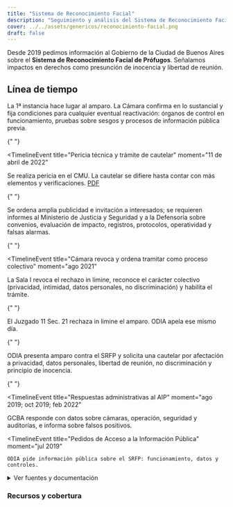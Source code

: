 ```yaml
---
title: "Sistema de Reconocimiento Facial"
description: "Seguimiento y análisis del Sistema de Reconocimiento Facial de Prófugos en la Ciudad de Buenos Aires."
cover: ../../assets/genericos/reconocimiento-facial.png
draft: false
---
```



Desde 2019 pedimos información al Gobierno de la Ciudad de Buenos Aires sobre el **Sistema de Reconocimiento Facial de Prófugos**. Señalamos impactos en derechos como presunción de inocencia y libertad de reunión.

## Línea de tiempo

<Timeline>
  <TimelineEvent
    title="Sentencias de fondo y de Cámara"
    moment="sep 2022; abr 2023"
  >
    La 1ª instancia hace lugar al amparo. La Cámara confirma en lo sustancial y
    fija condiciones para cualquier eventual reactivación: órganos de control en
    funcionamiento, pruebas sobre sesgos y procesos de información pública
    previa.
  </TimelineEvent>

{" "}

<TimelineEvent
  title="Pericia técnica y trámite de cautelar"
  moment="11 de abril de 2022"
>
  Se realiza pericia en el CMU. La cautelar se difiere hasta contar con más
  elementos y verificaciones. [PDF](/static/documents/srfp/cautelar.pdf)
</TimelineEvent>

{" "}

<TimelineEvent title="Publicidad y medidas probatorias" moment="ago 2021">
  Se ordena amplia publicidad e invitación a interesados; se requieren informes
  al Ministerio de Justicia y Seguridad y a la Defensoría sobre convenios,
  evaluación de impacto, registros, protocolos, operatividad y falsas alarmas.
</TimelineEvent>

{" "}

<TimelineEvent
  title="Cámara revoca y ordena tramitar como proceso colectivo"
  moment="ago 2021"
>
  La Sala I revoca el rechazo in limine, reconoce el carácter colectivo
  (privacidad, intimidad, datos personales, no discriminación) y habilita el
  trámite.
</TimelineEvent>

{" "}

<TimelineEvent title="Rechazo in limine en 1ª instancia" moment="dic 2020">
  El Juzgado 11 Sec. 21 rechaza in limine el amparo. ODIA apela ese mismo día.
</TimelineEvent>

{" "}

<TimelineEvent title="Acción de amparo colectivo" moment="dic 2020">
  ODIA presenta amparo contra el SRFP y solicita una cautelar por afectación a
  privacidad, datos personales, libertad de reunión, no discriminación y
  principio de inocencia.
</TimelineEvent>

{" "}

<TimelineEvent
  title="Respuestas administrativas al AIP"
  moment="ago 2019; oct 2019; feb 2022"
>
  GCBA responde con datos sobre cámaras, operación, seguridad y auditorías, e
  informa sobre falsos positivos.
</TimelineEvent>

  <TimelineEvent
    title="Pedidos de Acceso a la Información Pública"
    moment="jul 2019"
  >
    ODIA pide información pública sobre el SRFP: funcionamiento, datos y
    controles.
  </TimelineEvent>
</Timeline>

<details>
  <summary>Ver fuentes y documentación</summary>
  <div class="prose max-w-none">
    <h4>Documentos del caso</h4>
    <ul>
      <li><a href="/static/documents/srfp/pedido-de-aip.pdf" target="_blank">Pedidos de Acceso a la Información Pública</a></li>
      <li><a href="/static/documents/srfp/respuesta-aip.pdf" target="_blank">Respuesta al Pedido de Acceso a la Información Pública</a></li>
      <li><a href="/static/documents/srfp/respuesta-aip-2.pdf" target="_blank">Segunda respuesta al Pedido de Acceso a la Información Pública</a></li>
      <li><a href="/static/documents/srfp/respuesta-judicial.pdf" target="_blank">Tercera respuesta al Pedido de Acceso a la Información Pública</a></li>
      <li><a href="/static/documents/srfp/respuesta-judicial-2.pdf" target="_blank">Cuarta respuesta al Pedido de Acceso a la Información Pública</a></li>
      <li><a href="/static/documents/srfp/accion.pdf" target="_blank">Acción de amparo</a></li>
      <li><a href="/static/documents/srfp/rechazo-in-limine.pdf" target="_blank">Rechazo in limine</a></li>
      <li><a href="/static/documents/srfp/apelacion.pdf" target="_blank">Apelación</a></li>
      <li><a href="/static/documents/srfp/respuesta-de-apelacion.pdf" target="_blank">Sentencia de Cámara revoca rechazo in limine</a></li>
      <li><a href="/static/documents/srfp/ampliacion.pdf" target="_blank">Ampliación de demanda</a></li>
      <li><a href="/static/documents/srfp/dictamen.pdf" target="_blank">Dictamen Fiscal</a></li>
      <li><a href="/static/documents/srfp/pronunciamiento.pdf" target="_blank">Pronunciamiento</a></li>
      <li>
        Amicus curiaes presentados:
        <ul>
          <li><a href="/static/documents/srfp/accessnow.pdf" target="_blank">Access Now</a></li>
          <li><a href="/static/documents/srfp/ate.pdf" target="_blank">Asociación trabajadores del Estado - ATE</a></li>
          <li><a href="/static/documents/srfp/cels.pdf" target="_blank">Centro de Estudios Legales y Sociales - CELS</a></li>
          <li><a href="/static/documents/srfp/correpi.pdf" target="_blank">Coordinadora contra la represión policial e e institucional - CORREPI</a></li>
          <li><a href="/static/documents/srfp/cybercirujas.pdf" target="_blank">Cybercirujas</a></li>
          <li><a href="/static/documents/srfp/dd.pdf" target="_blank">Derechos Digitales</a></li>
          <li><a href="/static/documents/srfp/fvl.pdf" target="_blank">Fundación Vía Libre</a></li>
          <li><a href="/static/documents/srfp/gaspar.pdf" target="_blank">Gaspar Pisanu</a></li>
          <li><a href="/static/documents/srfp/legaltechseed.pdf" target="_blank">Legaltech seed</a></li>
          <li><a href="/static/documents/srfp/rlab.pdf" target="_blank">RLAB</a></li>
        </ul>
      </li>
      <li><a href="/static/documents/srfp/medidasprobatorias.pdf" target="_blank">Pedido de medidas probatorias del juez</a></li>
      <li><a href="https://www.youtube.com/watch?v=uSVa7_qHrLI" target="_blank">Constatación en el Centro de Monitoreo Urbano</a></li>
      <li><a href="/static/documents/srfp/cautelar.pdf" target="_blank">Cautelar</a></li>
      <li><a href="/static/documents/srfp/pericia.pdf" target="_blank">Pericia</a></li>
      <li><a href="https://www.youtube.com/watch?v=884hc_Opf_8" target="_blank">Audiencia pública</a></li>
      <li><a href="/static/documents/srfp/sentencia.pdf" target="_blank">Sentencia de fondo</a></li>
      <li><a href="/static/documents/srfp/sentencia-camara.pdf" target="_blank">Sentencia de Cámara</a></li>
      <li>
        <a name="ejecución">Ejecución de sentencia</a>
        <ul>
          <li>
            Defensoria
            <ul>
              <li><a href="/static/documents/srfp/Ejecución/Defensoria/Escrito 1/DOC 1 MAIL.pdf" target="_blank">Escrito 1 - DOC 1 MAIL</a></li>
              <li><a href="/static/documents/srfp/Ejecución/Defensoria/Escrito 1/DOC 1 PLAN DE TRABAJO.pdf" target="_blank">Escrito 1 - DOC 1 PLAN DE TRABAJO</a></li>
              <li><a href="/static/documents/srfp/Ejecución/Defensoria/Escrito 1/DOC 1 RESPUESTA.pdf" target="_blank">Escrito 1 - DOC 1 RESPUESTA</a></li>
              <li><a href="/static/documents/srfp/Ejecución/Defensoria/Escrito 1/DOC 3 DEFENSORIA.pdf" target="_blank">Escrito 1 - DOC 3 DEFENSORIA</a></li>
              <li><a href="/static/documents/srfp/Ejecución/Defensoria/Escrito 1/ESCRITO 1 DEFENSORIA.pdf" target="_blank">Escrito 1 - ESCRITO 1 DEFENSORIA</a></li>
              <li><a href="/static/documents/srfp/Ejecución/Defensoria/Escrito 2/ESCRITO 3 DEFENSORIA.pdf" target="_blank">Escrito 2 - ESCRITO 3 DEFENSORIA</a></li>
            </ul>
          </li>
          <li>
            GCBA
            <ul>
              <li><a href="/static/documents/srfp/Ejecución/GCBA/Escrito A/DOC 2 CABA.pdf" target="_blank">Escrito A - DOC 2 CABA</a></li>
              <li><a href="/static/documents/srfp/Ejecución/GCBA/Escrito A/ESCRITO 2 CABA.pdf" target="_blank">Escrito A - ESCRITO 2 CABA</a></li>
              <li><a href="/static/documents/srfp/Ejecución/GCBA/Escrito B/DOC 4 CABA.pdf" target="_blank">Escrito B - DOC 4 CABA.pdf</a></li>
              <li><a href="/static/documents/srfp/Ejecución/GCBA/Escrito B/ESCRITO 4 CABA.pdf" target="_blank">Escrito B - ESCRITO 4 CABA.pdf</a></li>
            </ul>
          </li>
          <li><a href="/static/documents/srfp/Ejecución/Proveido traslado.pdf" target="_blank">Proveido traslado</a></li>
        </ul>
      </li>
    </ul>

    <h4>Institucionales</h4>
    <ul>
      <li><a href="https://www.mpf.gob.ar/pia/la-procuraduria-de-investigaciones-administrativas-efectuo-una-denuncia-respecto-al-posible-uso-ilegitimo-de-los-datos-sensibles-contenidos-en-la-base-del-registro-nacional-de-la-personas-renaper/" target="_blank">Ministerio Público Fiscal</a> (2023-04-21)</li>
    </ul>

    <h4>En los medios</h4>
    <ul>
      <li><a href="https://www.24con.com/caba/sigue-la-polemica-por-el-supuesto-espionaje-ilegal-en-la-ciudad-por-la-impugnacion-de-un-peritaje-clave/" target="_blank">24CON</a> (2022-07-16)</li>
      <li><a href="https://www.adnciudad.com/index.php/judiciales2/14390-reves-judicial-para-la-ciudad" target="_blank">ADN Ciudad</a> (2022-05-23)</li>
      <li><a href="https://www.ambito.com/politica/ciudad-buenos-aires/ciudad-la-justicia-suspendio-el-sistema-vigilancia-y-reconocimiento-facial-n5415499" target="_blank">Ambito</a> (2022-04-12)</li>
      <li><a href="https://www.ambito.com/politica/denuncian-penalmente-la-ciudad-el-uso-datos-biometricos-justificacion-racional-n5705668" target="_blank">Ambito</a> (2023-04-23)</li>
      <li><a href="https://www.youtube.com/watch?v=QOqLRd9dUl8" target="_blank">Barricada TV</a> (2022-04-13)</li>
      <li><a href="https://www.barricadatv.org/?p=19868" target="_blank">Barricada TV</a> (2022-07-14)</li>
      <li><a href="https://youtu.be/zY5D3qS2sSQ" target="_blank">C5N</a> (2022-04-15)</li>
      <li><a href="https://www.cadena3.com/noticia/la-mesa-de-cafe/reconocimiento-facial-apartaron-al-juez-porteno-gallardo_330626" target="_blank">Cadena 3</a> (2022-07-14)</li>
      <li><a href="https://canalabierto.com.ar/2022/07/14/las-razones-por-las-que-apartaron-al-juez-que-investigaba-el-sistema-de-reconocimiento-facial-de-larreta/" target="_blank">Canal Abierto</a> (2022-07-14)</li>
      <li><a href="https://canalabierto.com.ar/2023/04/28/reves-judicial-para-el-gran-hermano-porteno/" target="_blank">Canal Abierto</a> (2023-04-28)</li>
      <li><a href="https://www.cels.org.ar/web/2022/07/uso-ilegal-del-sistema-de-reconocimiento-facial-en-caba-a-pedido-del-gobierno-de-la-ciudad-el-tsj-saco-al-juez-de-la-causa/" target="_blank">CELS</a> (2022-07-18)</li>
      <li><a href="https://cnnespanol.cnn.com/video/argentina-buenos-aires-polemica-camaras-ignacio-grimaldi-perspectivas-buenos-aires/" target="_blank">CNN en Español</a> (2022-05-20)</li>
      <li><a href="https://www.clarin.com/tecnologia/presentan-amparo-uso-reconocimiento-facial-ciudad-buenos-aires_0_hPbmHMTzV.amp.html" target="_blank">Clarín</a> (2021-09-22)</li>
      <li><a href="https://www.clarin.com/tecnologia/reconocimiento-facial-sigue-suspendido-ciudad-buenos-aires-claves-entender-usos-riesgos-inteligencia-artificial_0_eT30Dwx2Gm.html" target="_blank">Clarín</a> (2024-03-08)</li>
      <li><a href="https://chequeado.com/el-explicador/porque-se-suspendio-el-sistema-de-reconocimiento-facial-de-la-ciudad-de-buenos-aires/" target="_blank">Chequeado</a> (2022-04-22)</li>
      <li><a href="https://www.deutschlandfunkkultur.de/gesichtserkennung-in-argentinien-kuenstliche-intelligenz-als-gefahr-weltzeit-dlf-kultur-bbeb2410-100.html" target="_blank">Deutschlandfunk Kultur</a> (2023-04-25)</li>
      <li><a href="https://elagora.digital/juez-gallardo-denuncio-funcionarios-caba-violar-ley-inteligencia/" target="_blank">El Ágora</a> (2022-07-14)</li>
      <li><a href="https://www.enorsai.com.ar/politica/36609-datos-increibles--por-que-apartaron-al-juez-que-investigaba-el-sistema-de-reconocimiento-facial-de-larreta.html" target="_blank">En Orsai</a> (2022-07-14)</li>
      <li><a href="https://www.enorsai.com.ar/politica/38822-camara-de-apelaciones-confirma-la-inconstitucionalidad-del-sistema-de-reconocimiento-facial-aplicado-por-larreta.html" target="_blank">En Orsai</a> (2023-05-04)</li>
      <li><a href="https://elgritodelsur.com.ar/2022/06/datos-biometricos-un-empleado-de-danaide-hablo-de-listas-negras-y-reconocio-que-la-policia-portena-podria-tener-acceso-al-software.html" target="_blank">El Grito del Sur</a> (2022-06-07)</li>
      <li><a href="https://elretratodehoy.com.ar/2022/05/23/datos-biometricos-la-justicia-rechazo-el-planteo-de-larreta-y-confirmo-al-juez-gallardo/" target="_blank">El Retrato de Hoy</a> (2022-05-23)</li>
      <li><a href="https://informepolitico.com.ar/el-juez-gallardo-fue-desplazado-por-el-tribunal-superior-de-justicia-porteno-por-la-causa-de-espionaje/" target="_blank">Informe Político</a> (2022-07-14)</li>
      <li><a href="https://www.lanacion.com.ar/revista-brando/videovigilancia-y-si-confunden-tu-cara-con-la-de-un-sospechoso-nid22042021/" target="_blank">La Nación</a> (2021-04-22)</li>
      <li><a href="https://www.lanacion.com.ar/politica/por-un-fallo-judicial-suspendieron-el-sistema-de-reconocimiento-facial-en-la-ciudad-de-buenos-aires-nid12042022/" target="_blank">La Nación</a> (2022-04-13)</li>
      <li><a href="https://www.lanacion.com.ar/politica/reconocimiento-facial-la-justicia-fallo-a-favor-de-la-ciudad-y-aparto-al-juez-roberto-gallardo-nid13072022/" target="_blank">La Nación</a> (2022-07-13)</li>
      <li><a href="https://www.france24.com/es/20201009-argentina-informacion-datos-menores-edad-hrw" target="_blank">france24</a> (2020-10-09)</li>
      <li><a href="https://diariohoy.net/politica/es-escandaloso-que-se-haya-requerido-informacion-de-la-quinta-parte-de-la-poblacion-196591" target="_blank">Diario Hoy</a> (2021-04-19)</li>
      <li><a href="https://diariohoy.net/politica/confirman-el-uso-indebido-de-datos-del-gran-hermano-de-larreta-205000" target="_blank">Diario Hoy</a> (2022-07-29)</li>
      <li><a href="https://diariohoynet.nyc3.cdn.digitaloceanspaces.com/adjuntos/archivos/000/494/0000494455.pdf" target="_blank">Diario Hoy</a> (2022-07-29)</li>
      <li><a href="https://www.diariojudicial.com/nota/86459" target="_blank">Diario Judicial</a> (2020-05-21)</li>
      <li><a href="https://www.diariojudicial.com/nota/90282" target="_blank">Diario Judicial</a> (2021-09-27)</li>
      <li><a href="https://www.diariojudicial.com/nota/94902" target="_blank">Diario Judicial</a> (2023-04-28)</li>
      <li><a href="https://www.esdelatino.com/presentan-un-amparo-contra-el-uso-del-reconocimiento-facial-en-la-ciudad-de-buenos-aires/" target="_blank">Es de Latino</a> (2021-09-22)</li>
      <li><a href="https://youtu.be/cWN8OkBMiMc" target="_blank">FM La Tribu</a> (2022-04-16)</li>
      <li><a href="https://fmlatribu.com/noticias/2022/06/17/comenzaron-las-pericias-en-la-causa-investiga-la-video-vigilancia-sobre-7-millones-de-personas-en-caba/" target="_blank">FM La Tribu</a> (2022-06-17)</li>
      <li><a href="https://headtopics.com/ar/un-peritaje-oficial-confirm-que-el-gobierno-porteno-usa-en-forma-ilegal-el-sistema-de-reconocimient-28123085" target="_blank">Head Topics</a> (2022-07-15)</li>
      <li><a href="https://www.hrw.org/es/news/2020/10/09/carta-al-lic-horacio-rodriguez-larreta-sobre-el-sistema-de-reconocimiento-facial-de" target="_blank">Human Rights Watch</a> (2020-10-09)</li>
      <li><a href="https://ijudicial.gob.ar/2022/sistema-de-reconocimiento-facial-de-pofugos/" target="_blank">iJudicial</a> (2022-04-13)</li>
      <li><a href="https://www.infobae.com/opinion/2022/06/04/reconocimiento-facial-y-la-inseguridad-sin-rostro-en-la-ciudad-de-buenos-aires/" target="_blank">Infobae</a> (2022-06-04)</li>
      <li><a href="https://infonews.com/la-ciudad-utilizo-de-manera-ilegal-el-reconocimiento-facial.html" target="_blank">Infonews</a> (2022-04-12)</li>
      <li><a href="https://infonews.com/larreta-datos-biometricos-denuncia-penal.html" target="_blank">Infonews</a> (2023-04-23)</li>
      <li><a href="https://www.iproup.com/economia-digital/26138-ong-exige-prohibir-el-uso-del-reconocimiento-facial-en-caba" target="_blank">iProup</a> (2021-09-22)</li>
      <li><a href="https://youtu.be/6-HfBL3VU94" target="_blank">IP Digital</a> (2022-04-15)</li>
      <li><a href="https://la100bragado.com.ar/vinculan-el-apartamiento-del-juez-gallardo-a-una-pericia-desfavorable-al-gcba/?noamp=mobile" target="_blank">La 100 Bragado</a> (2022-07-14)</li>
      <li><a href="https://www.lacapitalmdp.com/reconocimiento-facial-en-caba-el-juez-federal-lijo-queda-a-cargo-de-la-denuncia-contra-funcionarios/" target="_blank">La Capital MDP</a> (2022-07-14)</li>
      <li><a href="https://www.laizquierdadiario.com/Un-peritaje-oficial-confirmo-ilegalidades-en-el-Sistema-de-Reconocimiento-Facial-porteno" target="_blank">La Izquierda Diario</a> (2022-07-16)</li>
      <li><a href="https://www.mapadelapolicia.com/tu-cara-me-suena" target="_blank">Mapa de la Policia</a> (2022-05-31)</li>
      <li><a href="https://www.youtube.com/watch?v=lnmTBo2aXDs" target="_blank">mdz Radio</a> (2021-09-28)</li>
      <li><a href="https://www.msn.com/es-ar/noticias/argentina/espionaje-ilegal-en-caba-el-juez-gallardo-sigue-al-frente-de-la-investigaci%C3%B3n/ar-AAXG9se?ocid=msedgdhp&pc=W037" target="_blank">MSN</a> (2022-05-25)</li>
      <li><a href="https://noticiariosur.com.ar/blog/2022/07/15/desde-odia-consideran-que-gallardo-no-se-extralimito/" target="_blank">Noticiario Sur</a> (2022-07-15)</li>
      <li><a href="https://noticiasargentinas.com/politica/una-fiscal-volvio-a-pedir-que-se-revoque-el-fallo-que-suspendio-el-sistema-de-reconocimiento-facial-de-profugos" target="_blank">Noticias Argentinas</a> (2022-06-30)</li>
      <li><a href="https://noticiasargentinas.com/politica/confirman-el-fallo-contra-el-reconocimiento-por-datos-biometricos-y-condicionan-su-regreso-al-control-ciudadano" target="_blank">Noticias Argentinas</a> (2023-04-28)</li>
      <li><a href="https://www.nueva-ciudad.com.ar/notas/202207/49413-el-juez-gallardo-denuncio-una-posible-violacion-a-la-ley-de-inteligencia-por-funcionarios-de-caba.html" target="_blank">Nueva Ciudad</a> (2022-07-14)</li>
      <li><a href="https://www.pagina12.com.ar/414933-espionaje-ilegal-en-caba-se-uso-el-sistema-de-reconocimiento" target="_blank">Página 12</a> (2022-04-13)</li>
      <li><a href="https://www.pagina12.com.ar/437272-un-peritaje-oficial-confirmo-que-el-gobierno-porteno-usa-en-" target="_blank">Página 12</a> (2022-07-15)</li>
      <li><a href="https://www.pagina12.com.ar/544761-la-justicia-confirmo-la-inconstitucionalidad-del-sistema-de-" target="_blank">Página 12</a> (2023-04-29)</li>
      <li><a href="https://palermonline.com.ar/wordpress/datos-biometricos/" target="_blank">Palermo Online Noticias</a> (2022-07-14)</li>
      <li><a href="https://www.pensamientopenal.com.ar/fallos/90234-tsj-caba-recusan-juez-disponer-medidas-oficio-amparo-vinculado-al-reconocimiento" target="_blank">Pensamiento Penal</a> (2022-07-13)</li>
      <li><a href="https://www.perfil.com/noticias/politica/justicia-prohibio-ciudad-buenos-aires-buscar-profugos-a-traves-camaras-reconocimiento-facial.phtml" target="_blank">Perfil</a> (2023-04-29)</li>
      <li><a href="https://www.politicargentina.com/notas/202207/45222-denuncian-posible-violacion-a-la-ley-de-inteligencia-por-funcionarios-de-caba.html" target="_blank">Política Argentina</a> (2022-07-14)</li>
      <li><a href="https://primereando.com.ar/index.php/2022/05/23/reves-judicial-para-larreta-confirmaron-al-juez-gallardo-por-el-caso-de-datos-biometricos/76397/" target="_blank">Primereando</a> (2022-05-23)</li>
      <li><a href="https://www.puraciudad.com.ar/reconocimiento-facial-el-tsj-aparto-al-juez-gallardo/" target="_blank">Pura Ciudad</a> (2022-07-13)</li>
      <li><a href="https://www.youtube.com/watch?v=IkYi4MJEpUI" target="_blank">Radio 10 - Argenzuela</a> (2022-04-13)</li>
      <li><a href="https://www.youtube.com/watch?v=Jv6C5ucZ1Ao" target="_blank">Radio con Vos</a> (2022-04-17)</li>
      <li><a href="https://youtu.be/kxEm_E4ZQ_o" target="_blank">Radio Del Plata</a> (2022-04-15)</li>
      <li><a href="https://www.youtube.com/watch?v=Nv3l5ObnRRg" target="_blank">Radio Del Plata</a> (2022-04-16)</li>
      <li><a href="https://radiomhumahuaca.com.ar/diego-santilli-ataco-al-juez-que-suspendio-el-sistema-de-reconocimiento-facial-basta-de-defender-a-los-delincuentes-gallardo/" target="_blank">Radio M (Humahuaca)</a> (2022-04-19)</li>
      <li><a href="https://www.youtube.com/watch?v=ra8vwYoXHYY" target="_blank">Radio Nacional</a> (2022-04-14)</li>
      <li><a href="https://revistacrisis.com.ar/notas/videovigilancia-policial-tu-cara-me-suena" target="_blank">Revista Crisis</a> (2022-05-31)</li>
      <li><a href="http://www.saij.gob.ar/FA21370024" target="_blank">SAIJ</a> (2021-08-11)</li>
      <li><a href="https://www.youtube.com/watch?v=qoJOpxnn7lk&t=625s" target="_blank">Salir por Arriba</a> (2021-09-22)</li>
      <li><a href="https://siesa.com.ar/un-peritaje-oficial-confirmo-que-el-gobierno-porteno-usa-en-forma-ilegal-el-sistema-de-reconocimiento-facial/" target="_blank">Seguridad Integral Empresaria</a> (2022-07-19)</li>
      <li><a href="https://www.serajusticia.net/prohibicion-del-reconocimiento-facial-en-caba-el-juez-lijo-quedara-a-cargo-de-la-causa/" target="_blank">Será Justicia</a> (2022-07-14)</li>
      <li><a href="https://www.sintesiscomuna3.com.ar/amplia-nota.php?id_n=3206" target="_blank">Síntesis Comuna 3</a> (2022-04-24)</li>
      <li><a href="https://www.xn--sintesisportea-2nb.com.ar/amplia-nota.php?id_n=29011" target="_blank">Síntesis Porteña</a> (2022-07-15)</li>
      <li><a href="https://www.telam.com.ar/notas/202204/589313-gobierno-ciudad-buenos-aires-denuncia-uso-reconocimiento-facial-datos.html" target="_blank">Telam</a> (2022-04-12)</li>
      <li><a href="https://www.telam.com.ar/notas/202207/598571-juez-gallardo-cels-gobierno-porteno.html" target="_blank">Telam</a> (2022-07-14)</li>
      <li><a href="https://www.telam.com.ar/notas/202207/598719-ciudad-de-buenos-aires-procuracion--sistema-de-reconocimiento-facial-de-profugos.html" target="_blank">Telam</a> (2022-07-15)</li>
      <li><a href="https://www.telam.com.ar/notas/202304/626927-reves-para-larreta-la-justicia-rechazo-el-uso-indiscriminado-de-reconocimiento-facial.html" target="_blank">Telam</a> (2023-04-28)</li>
      <li><a href="https://www.japantimes.co.jp/news/2024/03/20/world/society/buenos-aires-facial-recognition-privacy/" target="_blank">The Japan Times</a> (2024-03-20)</li>
      <li><a href="https://tiempo30.com/2022/05/24/espionaje-biometrico-la-justicia-rechazo-el-planteo-de-larreta-y-confirmo-al-juez-gallardo/" target="_blank">Tiempo 30</a> (2022-05-24)</li>
      <li><a href="https://www.tiempoar.com.ar/politica/denuncian-que-el-sistema-de-videovigilancia-de-la-ciudad-funciona-segun-sesgos-erroneos-y-racistas/" target="_blank">Tiempo Argentino</a> (2022-06-03)</li>
      <li><a href="https://tvn.com.ar/vinculan-el-apartamiento-del-juez-gallardo-a-una-pericia-desfavorable-al-gcba/" target="_blank">Tucumán Vivo Noticias</a> (2022-07-15)</li>
      <li><a href="https://www.tvpublica.com.ar/post/la-ciudad-utilizo-el-sistema-de-reconocimiento-facial-para-hacer-inteligencia" target="_blank">TV Pública</a> (2022-04-12)</li>
      <li><a href="https://youtu.be/fwqpyUNX_y8" target="_blank">TV Pública</a> (2022-04-13)</li>
      <li><a href="https://www.youtube.com/watch?v=ez1Iga245z8" target="_blank">TV Pública</a> (2022-04-13)</li>
      <li><a href="http://cordon.unlz.edu.ar/2022/05/10/el-control-biometrico-desbordado/" target="_blank">Universidad Nacional de Lomas de Zamora</a> (2022-05-10)</li>
      <li><a href="https://www.wired.com/story/buenos-aires-facial-recognition-scandal/" target="_blank">Wired</a> (2023-09-13)</li>
    </ul>

    <h4>En la academia</h4>
    <ul>
      <li><a href="https://ialab.com.ar/wp-content/uploads/2021/02/Programa-Inteligencia-Artificial-Redes-Sociales-y-Perfiles-Digitales-Humanos.pdf" target="_blank">Programa interdisciplinario Inteligencia Artificial, Redes Sociales y Perfiles Digitales Humanos (página 8)</a></li>
      <li><a href="https://www.hammurabi.com.ar/productos/riquert-sistema-penal-e-informatica-4/" target="_blank">Riquert - Sistema penal e informática, 4</a></li>
      <li>Implementación del Sistema de Reconocimiento Facial de Prófugos (SRFP) de la Ciudad Autónoma de Buenos Aires. El necesario resguardo de los derechos y garantías constitucionales de Vaninetti, Hugo A. (TR LALEY AR/DOC/1470/2023)</li>
    </ul>

  </div>
</details>

### Recursos y cobertura

<div class="grid grid-cols-1 not-prose">

<MediaAppearance
  href="https://www.wired.com/story/buenos-aires-facial-recognition-scandal/"
  title="The Twisted Eye in the Sky Over Buenos Aires"
/>
<MediaAppearance
  href="https://www.japantimes.co.jp/news/2024/03/20/world/society/buenos-aires-facial-recognition-privacy/"
  title="Reboot of Buenos Aires facial recognition plan fuels privacy fears"
/>
<MediaAppearance
  href="https://chequeado.com/el-explicador/porque-se-suspendio-el-sistema-de-reconocimiento-facial-de-la-ciudad-de-buenos-aires/"
  title="Por qué se suspendió el sistema de reconocimiento facial de la Ciudad de Buenos Aires"
  outlet="chequeado"
/>

<MediaAppearance
  href="https://www.vialibre.org.ar/comunicado-de-prensa-el-reconocimiento-facial-sigue-suspendido-en-buenos-aires/"
  title="El reconocimiento facial sigue suspendido en Buenos Aires"
  outlet="via-libre"
/>

<MediaAppearance
  href="https://www.cels.org.ar/web/2022/07/uso-ilegal-del-sistema-de-reconocimiento-facial-en-caba-a-pedido-del-gobierno-de-la-ciudad-el-tsj-saco-al-juez-de-la-causa/"
  title="Uso ilegal del sistema de reconocimiento facial en CABA: a pedido del Gobierno de la Ciudad, el TSJ sacó al juez de la causa"
  outlet="cels"
/>

<MediaAppearance
  href="https://www.cels.org.ar/web/2022/04/el-ministerio-de-seguridad-de-la-ciudad-busco-informacion-biometrica-de-7-millones-de-personas-de-manera-ilegal/"
  title="El Ministerio de Seguridad de la Ciudad buscó información biométrica de 7 millones de personas de manera ilegal"
  outlet="cels"
/>

<MediaAppearance
  href="https://www.ambito.com/politica/denuncian-penalmente-la-ciudad-el-uso-datos-biometricos-justificacion-racional-n5705668"
  title='Denuncian penalmente a la Ciudad por el uso de datos biométricos sin "justificación racional"'
/>

<MediaAppearance
  href="https://www.clarin.com/tecnologia/reconocimiento-facial-sigue-suspendido-ciudad-buenos-aires-claves-entender-usos-riesgos-inteligencia-artificial_0_eT30Dwx2Gm.html"
  title="Por qué el reconocimiento facial sigue suspendido en la Ciudad de Buenos Aires: claves para entender los usos y riesgos de esta inteligencia artificial"
/>

<MediaAppearance
  href="https://www.lanacion.com.ar/politica/reconocimiento-facial-la-justicia-fallo-a-favor-de-la-ciudad-y-aparto-al-juez-roberto-gallardo-nid13072022/"
  title="La Justicia falló a favor de la Ciudad y apartó al juez Roberto Gallardo"
/>

<MediaAppearance
  href="https://cnnespanol.cnn.com/video/argentina-buenos-aires-polemica-camaras-ignacio-grimaldi-perspectivas-buenos-aires/"
  title="Polémico uso de las cámaras de reconocimiento facial en Buenos Aires"
/>

</div>
